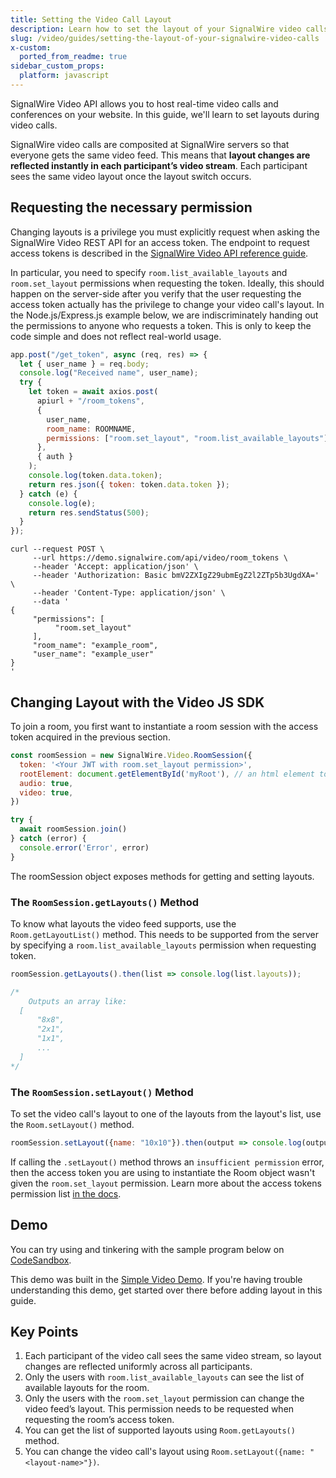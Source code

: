 ```yaml
---
title: Setting the Video Call Layout
description: Learn how to set the layout of your SignalWire video calls.
slug: /video/guides/setting-the-layout-of-your-signalwire-video-calls
x-custom:
  ported_from_readme: true
sidebar_custom_props:
  platform: javascript
---
```



SignalWire Video API allows you to host real-time video calls and conferences on your website. In this guide, we'll learn to set layouts during video calls.

SignalWire video calls are composited at SignalWire servers so that everyone gets the same video feed. This means that **layout changes are reflected instantly in each participant’s video stream**. Each participant sees the same video layout once the layout switch occurs.

Requesting the necessary permission
-----------------------------------

Changing layouts is a privilege you must explicitly request when asking the SignalWire Video REST API for an access token. The endpoint to request access tokens is described in the [SignalWire Video API reference guide](/rest/signalwire-rest/endpoints/video/create-room-token).

In particular, you need to specify `room.list_available_layouts` and `room.set_layout` permissions when requesting the token. Ideally, this should happen on the server-side after you verify that the user requesting the access token actually has the privilege to change your video call's layout. In the Node.js/Express.js example below, we are indiscriminately handing out the permissions to anyone who requests a token. This is only to keep the code simple and does not reflect real-world usage.

```javascript
app.post("/get_token", async (req, res) => {
  let { user_name } = req.body;
  console.log("Received name", user_name);
  try {
    let token = await axios.post(
      apiurl + "/room_tokens",
      {
        user_name,
        room_name: ROOMNAME,
        permissions: ["room.set_layout", "room.list_available_layouts"]
      },
      { auth }
    );
    console.log(token.data.token);
    return res.json({ token: token.data.token });
  } catch (e) {
    console.log(e);
    return res.sendStatus(500);
  }
});
```
```shell CURL
curl --request POST \
     --url https://demo.signalwire.com/api/video/room_tokens \
     --header 'Accept: application/json' \
     --header 'Authorization: Basic bmV2ZXIgZ29ubmEgZ2l2ZTp5b3UgdXA=' \
     --header 'Content-Type: application/json' \
     --data '
{
     "permissions": [
          "room.set_layout"
     ],
     "room_name": "example_room",
     "user_name": "example_user"
}
'
```

Changing Layout with the Video JS SDK
-------------------------------------

To join a room, you first want to instantiate a room session with the access token acquired in the previous section.

```javascript
const roomSession = new SignalWire.Video.RoomSession({
  token: '<Your JWT with room.set_layout permission>',
  rootElement: document.getElementById('myRoot'), // an html element to display the video
  audio: true,
  video: true,
})

try {
  await roomSession.join()
} catch (error) {
  console.error('Error', error)
}
```

The roomSession object exposes methods for getting and setting layouts. 

### The `RoomSession.getLayouts()` Method

To know what layouts the video feed supports, use the `Room.getLayoutList()` method. This needs to be supported from the server by specifying a `room.list_available_layouts` permission when requesting token.

```javascript
roomSession.getLayouts().then(list => console.log(list.layouts));

/*
	Outputs an array like:
  [
      "8x8",
      "2x1",
      "1x1",
      ...
  ]
*/
```

### The `RoomSession.setLayout()` Method

To set the video call's layout to one of the layouts from the layout's list, use the `Room.setLayout()` method.

```javascript
roomSession.setLayout({name: "10x10"}).then(output => console.log(output));
```

If calling the `.setLayout()` method throws an `insufficient permission` error, then the access token you are using to instantiate the Room object wasn't given the `room.set_layout` permission. Learn more about the access tokens permission list [in the docs](/rest/signalwire-rest/overview/permissions).

Demo
----

You can try using and tinkering with the sample program below on [CodeSandbox](https://codesandbox.io/s/affectionate-tharp-rucj7).

This demo was built in the [Simple Video Demo](/video/getting-started/simple-video-demo). If you're having trouble understanding this demo, get started over there before adding layout in this guide.

Key Points
----------

1. Each participant of the video call sees the same video stream, so layout changes are reflected uniformly across all participants.
2. Only the users with `room.list_available_layouts` can see the list of available layouts for the room.
3. Only the users with the `room.set_layout` permission can change the video feed’s layout. This permission needs to be requested when requesting the room’s access token.
4. You can get the list of supported layouts using `Room.getLayouts()` method.
5. You can change the video call's layout using `Room.setLayout({name: "<layout-name>"})`.

